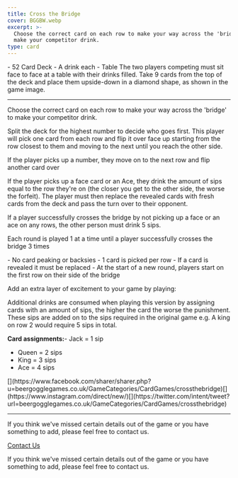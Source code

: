 ```yaml
---
title: Cross the Bridge
cover: BGGBW.webp
excerpt: >-
  Choose the correct card on each row to make your way across the 'bridge' to
  make your competitor drink.
type: card
---
```



<GameHero
  cover="/BeerGoggleGames/images/BGGBW.webp"
  alt="Cross the Bridge"
/>

<GameSection title="Equipment" icon="/BeerGoggleGames/images/liquor.webp">
-   52 Card Deck
-   A drink each
-   Table
</GameSection>

<GameSection title="Setup" icon="/BeerGoggleGames/images/settings.webp">
The two players competing must sit face to face at a table with their drinks filled. Take 9 cards from the top of the deck and place them upside-down in a diamond shape, as shown in the game image.

* * *
</GameSection>

<GameSection title="Aim of the Game" icon="/BeerGoggleGames/images/target.webp">
<p>Choose the correct card on each row to make your way across the 'bridge' to make your competitor drink.</p>
</GameSection>

<GameSection title="How to Play" icon="/BeerGoggleGames/images/question.webp">
Split the deck for the highest number to decide who goes first. This player will pick one card from each row and flip it over face up starting from the row closest to them and moving to the next until you reach the other side.

If the player picks up a number, they move on to the next row and flip another card over

If the player picks up a face card or an Ace, they drink the amount of sips equal to the row they're on (the closer you get to the other side, the worse the forfeit). The player must then replace the revealed cards with fresh cards from the deck and pass the turn over to their opponent.

If a player successfully crosses the bridge by not picking up a face or an ace on any rows, the other person must drink 5 sips.

Each round is played 1 at a time until a player successfully crosses the bridge 3 times
</GameSection>

<GameSection title="Rules" icon="/BeerGoggleGames/images/rules.webp">
-   No card peaking or backsies
-   1 card is picked per row
-   If a card is revealed it must be replaced
-   At the start of a new round, players start on the first row on their side of the bridge
</GameSection>

<GameSection title="Special Edition" icon="/BeerGoggleGames/images/special.webp">
<p>Add an extra layer of excitement to your game by playing:</p>
</GameSection>

<GameSection title="**Royal Decree**" icon="/BeerGoggleGames/images/question.webp">
Additional drinks are consumed when playing this version by assigning cards with an amount of sips, the higher the card the worse the punishment. These sips are added on to the sips required in the original game e.g. A king on row 2 would require 5 sips in total.

**Card assignments:**-   Jack = 1 sip
-   Queen = 2 sips
-   King = 3 sips
-   Ace = 4 sips
</GameSection>

<GameSection title="Share This Page" icon="/BeerGoggleGames/images/question.webp">
[](https://www.facebook.com/sharer/sharer.php?u=beergogglegames.co.uk/GameCategories/CardGames/crossthebridge)[](https://www.instagram.com/direct/new/)[](https://twitter.com/intent/tweet?url=beergogglegames.co.uk/GameCategories/CardGames/crossthebridge)

* * *
</GameSection>

<GameSection title="Feedback" icon="/BeerGoggleGames/images/question.webp">
If you think we've missed certain details out of the game or you have something to add, please feel free to contact us.

  
  
  
[Contact Us](contact)
</GameSection>

<ShareButtons title="Cross the Bridge" />

<FeedbackCard>
<p>If you think we've missed certain details out of the game or you have something to add, please feel free to contact us.</p>
</FeedbackCard>
